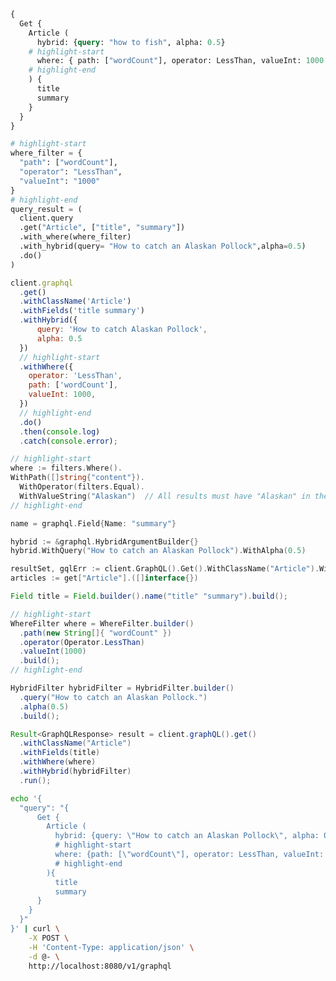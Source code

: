 
<Tabs groupId="languages">
<TabItem value="graphql" label="GraphQL">

```graphql
{
  Get {
    Article (
      hybrid: {query: "how to fish", alpha: 0.5}
    # highlight-start
      where: { path: ["wordCount"], operator: LessThan, valueInt: 1000 }
    # highlight-end
    ) {
      title
      summary
    }
  }
}
```

</TabItem>
<TabItem value="py" label="Python">

```python
# highlight-start
where_filter = {
  "path": ["wordCount"],
  "operator": "LessThan",
  "valueInt": "1000"
}
# highlight-end
query_result = (
  client.query
  .get("Article", ["title", "summary"])
  .with_where(where_filter)
  .with_hybrid(query= "How to catch an Alaskan Pollock",alpha=0.5)
  .do()
)
```

</TabItem>
<TabItem value="js" label="JavaScript">

```js
client.graphql
  .get()
  .withClassName('Article')
  .withFields('title summary')
  .withHybrid({
      query: 'How to catch Alaskan Pollock',
      alpha: 0.5
  })
  // highlight-start
  .withWhere({
    operator: 'LessThan',
    path: ['wordCount'],
    valueInt: 1000,
  })
  // highlight-end
  .do()
  .then(console.log)
  .catch(console.error);
```

</TabItem>
<TabItem value="go" label="Go">

```go
// highlight-start
where := filters.Where().
WithPath([]string{"content"}).
  WithOperator(filters.Equal).
  WithValueString("Alaskan")  // All results must have "Alaskan" in the content property
// highlight-end

name = graphql.Field{Name: "summary"}

hybrid := &graphql.HybridArgumentBuilder{}
hybrid.WithQuery("How to catch an Alaskan Pollock").WithAlpha(0.5)

resultSet, gqlErr := client.GraphQL().Get().WithClassName("Article").WithHybrid(hybrid).WithWhere(where).WithFields(name).Do(context.Background())
articles := get["Article"].([]interface{})
```

</TabItem>
<TabItem value="java" label="Java">

```java
Field title = Field.builder().name("title" "summary").build();

// highlight-start
WhereFilter where = WhereFilter.builder()
  .path(new String[]{ "wordCount" })
  .operator(Operator.LessThan)
  .valueInt(1000)
  .build();
// highlight-end

HybridFilter hybridFilter = HybridFilter.builder()
  .query("How to catch an Alaskan Pollock.")
  .alpha(0.5)
  .build();

Result<GraphQLResponse> result = client.graphQL().get()
  .withClassName("Article")
  .withFields(title)
  .withWhere(where)
  .withHybrid(hybridFilter)
  .run();
```

</TabItem>
<TabItem value="curl" label="Curl">

```bash
echo '{
  "query": "{
      Get {
        Article (
          hybrid: {query: \"How to catch an Alaskan Pollock\", alpha: 0.5}
          # highlight-start
          where: {path: [\"wordCount\"], operator: LessThan, valueInt: 1000}
          # highlight-end
        ){
          title
          summary
      }
    }
  }"
}' | curl \
    -X POST \
    -H 'Content-Type: application/json' \
    -d @- \
    http://localhost:8080/v1/graphql
```

</TabItem>
</Tabs>
